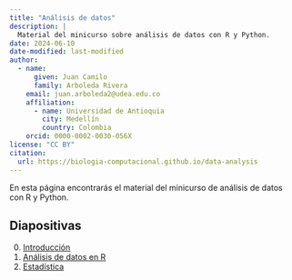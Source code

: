```yaml
---
title: "Análisis de datos"
description: |
  Material del minicurso sobre análisis de datos con R y Python.
date: 2024-06-10
date-modified: last-modified
author:
  - name:
      given: Juan Camilo
      family: Arboleda Rivera
    email: juan.arboleda2@udea.edu.co
    affiliation:
      - name: Universidad de Antioquia
        city: Medellín
        country: Colombia
    orcid: 0000-0002-0030-056X
license: "CC BY"
citation:
  url: https://biologia-computacional.github.io/data-analysis
---
```


En esta página encontrarás el material del minicurso de análisis de datos
con R y Python.

## Diapositivas

0. [Introducción](0-intro/index.qmd)
1. [Análisis de datos en R](1-intro-R/index.qmd)
2. [Estadística](2-estadística/index.qmd)
